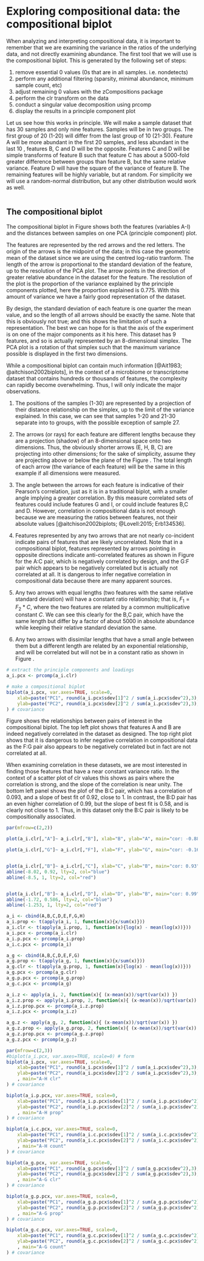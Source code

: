 # Exploring compositional data: the compositional biplot {#biplot}

\hspace{2cm}\begin{minipage}[ct]{10cm}
\parskip=5pt
\parindent=5pt
This example was first presented as part of the CoDa microbiome tutorial in Barcelona, Spain in April 2018 at the NGS'18 conference.  It has been modified for clarity and completeness for this book.
\end{minipage}
\vspace{1cm}


When analyzing and interpreting compositional data, it is important to remember that we are examining the variance in the ratios of the underlying data, and not directly examining abundance. The first tool that we will use is the compositional biplot. This is generated by the following set of steps:

1. remove essential 0 values (0s that are in all samples. i.e. nondetects)
2. perform any additional filtering (sparsity, minimal abundance, minimum sample count, etc)
3. adjust remaining 0 values with the zCompositions package
4. perform the clr transform on the data
5. conduct a singular value decomposition using prcomp
6. display the results in a principle component plot

Let us see how this works in principle. We will make a sample dataset that has 30 samples and only nine features. Samples will be in two groups. The first group of 20 (1-20) will differ from the last group of 10 (21-30). Feature A will be more abundant in the first 20 samples, and less abundant in the last 10 , features B, C and D will be the opposite. Features C and D will be simple transforms of feature B such that feature C has about a 5000-fold greater difference between groups than feature B, but the same relative variance. Feature D will have the square of the variance of feature B. The remaining features will be highly variable, but at random. For simplicity we will use a random-normal distribution, but any other distribution would work as well.


```r
```

## The compositional biplot

The compositional biplot in Figure \ref{fig:biplot} shows both the features (variables A-I) and the distances between samples on one PCA (principle component) plot.

The features are represented by the red arrows and the red letters. The origin of the arrows is the midpoint of the data; in this case the geometric mean of the dataset since we are using the centred log-ratio tranform. The length of the arrow is proportional to the standard deviation of the feature, up to the resolution of the PCA plot. The arrow points in the direction of greater relative abundance in the dataset for the feature. The resolution of the plot is the proportion of the variance explained by the principle components plotted, here the proportion explained is 0.775. With this amount of variance we have a fairly good representation of the dataset.

By design, the standard deviation of each feature is one quarter the mean value, and so the length of all arrows should be exactly the same. Note that this is obviously not true; and this shows the limitation of such a representation. The best we can hope for  is that the axis of the experiment is on one of the major components as it his here. This dataset has 9 features, and so is actually represented by an 8-dimensional simplex. The PCA plot is a rotation of that simplex such that the maximum variance possible is displayed in the first two dimensions.

While a compositional biplot can contain much information [@Ait1983; @aitchison2002biplots], in the context of a microbiome or transcriptome dataset that contains hundreds or thousands of features, the complexity can rapidly become overwhelming. Thus, I will only indicate the major observations.

1. The positions of the samples (1-30) are represented by a projection of their distance relationship on the simplex, up to the limit of the variance explained. In this case, we can see that samples 1-20 and 21-30 separate into to groups, with the possible exception of sample 27.

 2. The arrows (or rays) for each feature are different lengths because they are a projection (shadow) of an 8-dimensional space onto two dimensions. Thus, the obviously shorter arrows (E, H, B, C) are projecting into other dimensions; for the sake of simplicity, assume they are projecting above or below the plane of the Figure \ref{fig:biplot}. The total length of each arrow (the variance of each feature) will be the same in this example if all dimensions were measured.

3. The angle between the arrows for each feature is indicative of their Pearson's correlation, just as it is in a traditional biplot, with a smaller angle implying a greater correlation. By this measure correlated sets of features could include features G and I, or could include features B,C and D. However, correlation in compositional data is not enough because we are measuring the ratios between features, not their absolute values [@aitchison2002biplots; @Lovell:2015; Erb134536].

4. Features represented by any two arrows that are not nearly co-incident indicate pairs of features that are likely uncorrelated. Note that in a compositional biplot, features represented by arrows pointing in opposite directions \emph{may or may not} indicate anti-correlated features as shown in Figure \ref{fig:scatters} for the A:C pair, which is negatively correlated by design, and the G:F pair which appears to be negatively correlated but is actually not correlated at all. It is dangerous to infer negative correlation in compositional data because there are many apparent sources.

5. Any two arrows with equal lengths (two features with the same relative standard deviation) will have a constant ratio relationship; that is, $F_1 = F_2 * C$, where the two features are related by a common multiplicative constant $C$. We can see this clearly for the B,C pair, which have the same length but differ by a factor of about 5000 in absolute abundance while keeping their relative standard deviation the same.

6. Any two arrows with dissimilar lengths that have a small angle between them but a different length are related by an exponential relationship, and will be correlated but will not be in a constant ratio as shown in Figure \ref{fig:scatters}.




```r

# extract the principle components and loadings
a_i.pcx <- prcomp(a_i.clr)

# make a compositional biplot
biplot(a_i.pcx, var.axes=TRUE, scale=0,
    xlab=paste("PC1", round(a_i.pcx$sdev[1]^2 / sum(a_i.pcx$sdev^2),3), sep=": "),
    ylab=paste("PC2", round(a_i.pcx$sdev[2]^2 / sum(a_i.pcx$sdev^2),3), sep=": ")
) # covariance

```

Figure \ref{fig:scatters} shows the relationships between pairs of interest in the compositional biplot. The top left plot shows that features A and B are indeed negatively correlated in the dataset as designed. The top right plot shows that it is dangerous to infer negative correlation in compositional data as the F:G pair also appears to be negatively correlated but in fact are not correlated at all.


When examining correlation in these datasets, we are most interested in finding those features that have a near constant variance ratio. In the context of a scatter plot of clr values this shows as pairs where the correlation is strong, and the slope of the correlation is near unity. The bottom left panel shows the plof of the B:C pair, which has a correlation of 0.093, and a slope of best fit of 0.92, close to 1. In contrast, the B:D pair has an even higher correlation of 0.99, but the slope of best fit is 0.58, and is clearly not close to 1. Thus, in this dataset only the B:C pair is likely to be compositionally associated.

```r

par(mfrow=c(2,2))

plot(a_i.clr[,"A"]~ a_i.clr[,"B"], xlab="B", ylab="A", main="cor: -0.88")

plot(a_i.clr[,"G"]~ a_i.clr[,"F"], xlab="F", ylab="G", main="cor: -0.16")


plot(a_i.clr[,"B"]~ a_i.clr[,"C"], xlab="C", ylab="B", main="cor: 0.93")
abline(-8.02, 0.92, lty=2, col="blue")
abline(-8.5, 1, lty=2, col="red")


plot(a_i.clr[,"B"]~ a_i.clr[,"D"], xlab="D", ylab="B", main="cor: 0.99")
abline(-1.72, 0.586, lty=2, col="blue")
abline(-1.253, 1, lty=2, col="red")

```




```r

a_i <- cbind(A,B,C,D,E,F,G,H)
a_i.prop <- t(apply(a_i, 1, function(x){x/sum(x)}))
a_i.clr <- t(apply(a_i.prop, 1, function(x){log(x) - mean(log(x))}))
a_i.pcx <- prcomp(a_i.clr)
a_i.p.pcx <- prcomp(a_i.prop)
a_i.c.pcx <- prcomp(a_i)

a_g <- cbind(A,B,C,D,E,F,G)
a_g.prop <- t(apply(a_g, 1, function(x){x/sum(x)}))
a_g.clr <- t(apply(a_g.prop, 1, function(x){log(x) - mean(log(x))}))
a_g.pcx <- prcomp(a_g.clr)
a_g.p.pcx <- prcomp(a_g.prop)
a_g.c.pcx <- prcomp(a_g)

a_i.z <- apply(a_i, 2, function(x){ (x-mean(x))/sqrt(var(x)) })
a_i.z.prop <- apply(a_i.prop, 2, function(x){ (x-mean(x))/sqrt(var(x)) })
a_i.z.prop.pcx <- prcomp(a_i.z.prop)
a_i.z.pcx <- prcomp(a_i.z)

a_g.z <- apply(a_g, 2, function(x){ (x-mean(x))/sqrt(var(x)) })
a_g.z.prop <- apply(a_g.prop, 2, function(x){ (x-mean(x))/sqrt(var(x)) })
a_g.z.prop.pcx <- prcomp(a_g.z.prop)
a_g.z.pcx <- prcomp(a_g.z)

par(mfrow=c(2,3))
#biplot(a_i.pcx, var.axes=TRUE, scale=0) # form
biplot(a_i.pcx, var.axes=TRUE, scale=0,
    xlab=paste("PC1", round(a_i.pcx$sdev[1]^2 / sum(a_i.pcx$sdev^2),3), sep=": "),
    ylab=paste("PC2", round(a_i.pcx$sdev[2]^2 / sum(a_i.pcx$sdev^2),3), sep=": ")
    , main="A-H clr"
) # covariance

biplot(a_i.p.pcx, var.axes=TRUE, scale=0,
    xlab=paste("PC1", round(a_i.p.pcx$sdev[1]^2 / sum(a_i.p.pcx$sdev^2),3), sep=": "),
    ylab=paste("PC2", round(a_i.p.pcx$sdev[2]^2 / sum(a_i.p.pcx$sdev^2),3), sep=": ")
    , main="A-H prop"
) # covariance

biplot(a_i.c.pcx, var.axes=TRUE, scale=0,
    xlab=paste("PC1", round(a_i.c.pcx$sdev[1]^2 / sum(a_i.c.pcx$sdev^2),3), sep=": "),
    ylab=paste("PC2", round(a_i.c.pcx$sdev[2]^2 / sum(a_i.c.pcx$sdev^2),3), sep=": ")
    , main="A-H count"
) # covariance

biplot(a_g.pcx, var.axes=TRUE, scale=0,
    xlab=paste("PC1", round(a_g.pcx$sdev[1]^2 / sum(a_g.pcx$sdev^2),3), sep=": "),
    ylab=paste("PC2", round(a_g.pcx$sdev[2]^2 / sum(a_g.pcx$sdev^2),3), sep=": ")
    , main="A-G clr"
) # covariance

biplot(a_g.p.pcx, var.axes=TRUE, scale=0,
    xlab=paste("PC1", round(a_g.p.pcx$sdev[1]^2 / sum(a_g.p.pcx$sdev^2),3), sep=": "),
    ylab=paste("PC2", round(a_g.p.pcx$sdev[2]^2 / sum(a_g.p.pcx$sdev^2),3), sep=": ")
    , main="A-G prop"
) # covariance

biplot(a_g.c.pcx, var.axes=TRUE, scale=0,
    xlab=paste("PC1", round(a_g.c.pcx$sdev[1]^2 / sum(a_g.c.pcx$sdev^2),3), sep=": "),
    ylab=paste("PC2", round(a_g.c.pcx$sdev[2]^2 / sum(a_g.c.pcx$sdev^2),3), sep=": ")
    , main="A-G count"
) # covariance
```
